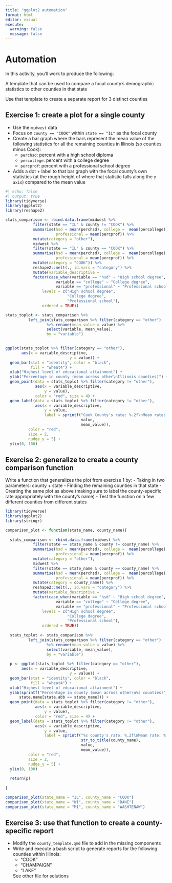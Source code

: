 ```yaml
---
title: "ggplot2 automation"
format: html
editor: visual
execute: 
  warning: false
  message: false
---
```


# Automation

In this activity, you'll work to produce the following:

A template that can be used to compare a focal county's demographic statistics to other counties in that state

Use that template to create a separate report for 3 distinct counties

## Exercise 1: create a plot for a single county

- Use the `midwest` data
- Focus on `county == "COOK"` within `state == "IL"` as the focal county 
- Create a bar graph where the bars represent the mean value of the following statistics for all the remaining counties in Illinois (so counties minus Cook):
  - `perchsd`: percent with a high school diploma
  - `percollege`: percent with a college degree
  - `percprof`: percent with a professional school degree
  
- Adds a dot + label to that bar graph with the focal county's own statistics (at the rough height of where that statistic falls along the `y axis`) compared to the mean value 
  
```r
#| echo: false
#| output: true
library(tidyverse)
library(ggplot2)
library(reshape2)

stats_comparison <- rbind.data.frame(midwest %>%
            filter(state == "IL" & county != "COOK") %>%
            summarise(hsd = mean(perchsd), college =  mean(percollege), 
                      professional = mean(percprof)) %>%
            mutate(category = "other"),
            midwest %>%
            filter(state == "IL" & county == "COOK") %>%
            summarise(hsd = mean(perchsd), college =  mean(percollege), 
                      professional = mean(percprof)) %>%
            mutate(category = "COOK")) %>%
            reshape2::melt(., id.vars = "category") %>%
            mutate(variable_descriptive = 
            factor(case_when(variable == "hsd" ~ "High school degree",
                      variable == "college" ~ "College degree",
                      variable == "professional" ~ "Professional school"),
                levels = c("High school degree",
                           "College degree",
                           "Professional school"),
                ordered = TRUE)) 

stats_toplot <- stats_comparison %>%
          left_join(stats_comparison %>% filter(category == "other") 
                  %>% rename(mean_value = value) %>%
                  select(variable, mean_value),
                  by = "variable") 

            
ggplot(stats_toplot %>% filter(category == "other"), 
       aes(x = variable_descriptive, 
                            y = value)) +
  geom_bar(stat = "identity", color = "black", 
           fill = "wheat4") +
  xlab("Highest level of educational attainment") +
  ylab("Percentage in county (mean across other\nIllinois counties)") +
  geom_point(data = stats_toplot %>% filter(category != "other"),
             aes(x = variable_descriptive, 
                 y = value),
             color = "red", size = 4) +
  geom_label(data = stats_toplot %>% filter(category != "other"),
             aes(x = variable_descriptive, 
                 y = value, 
                 label = sprintf("Cook County's rate: %.2f\nMean rate: %.2f",
                                 value, 
                                 mean_value)),
          color = "red",
          size = 2,
          nudge_y = 5) +
  ylim(0, 100)

```


## Exercise 2: generalize to create a county comparison function 

Write a function that generalizes the plot from exercise 1 by:
- Taking in two parameters: county + state
- Finding the remaining counties in that state
- Creating the same plot as above (making sure to label the county-specific rate appropriately with the county's name)
- Test the function on a few different counties from different states


```r
library(tidyverse)
library(ggplot2)
library(stringr)

comparison_plot <- function(state_name, county_name){
  
  stats_comparison <- rbind.data.frame(midwest %>%
            filter(state == state_name & county != county_name) %>%
            summarise(hsd = mean(perchsd), college =  mean(percollege), 
                      professional = mean(percprof)) %>%
            mutate(category = "other"),
            midwest %>%
            filter(state == state_name & county == county_name) %>%
            summarise(hsd = mean(perchsd), college =  mean(percollege), 
                      professional = mean(percprof)) %>%
            mutate(category = county_name)) %>%
            reshape2::melt(., id.vars = "category") %>%
            mutate(variable_descriptive = 
            factor(case_when(variable == "hsd" ~ "High school degree",
                      variable == "college" ~ "College degree",
                      variable == "professional" ~ "Professional school"),
                levels = c("High school degree",
                           "College degree",
                           "Professional school"),
                ordered = TRUE)) 
  
  stats_toplot <- stats_comparison %>%
          left_join(stats_comparison %>% filter(category == "other") 
                  %>% rename(mean_value = value) %>%
                  select(variable, mean_value),
                  by = "variable") 
  
  p <- ggplot(stats_toplot %>% filter(category == "other"), 
       aes(x = variable_descriptive, 
                            y = value)) +
  geom_bar(stat = "identity", color = "black", 
           fill = "wheat4") +
  xlab("Highest level of educational attainment") +
  ylab(sprintf("Percentage in county (mean across other\n%s counties)",
      state.name[state.abb == state_name])) +
  geom_point(data = stats_toplot %>% filter(category != "other"),
             aes(x = variable_descriptive, 
                 y = value),
             color = "red", size = 4) +
  geom_label(data = stats_toplot %>% filter(category != "other"),
             aes(x = variable_descriptive, 
                 y = value, 
                 label = sprintf("%s county's rate: %.2f\nMean rate: %.2f",
                                 str_to_title(county_name),
                                 value, 
                                 mean_value)),
          color = "red",
          size = 2,
          nudge_y = 5) +
  ylim(0, 100)
  
  return(p)
  
}

comparison_plot(state_name = "IL", county_name = "COOK")
comparison_plot(state_name = "WI", county_name = "DANE")
comparison_plot(state_name = "MI", county_name = "WASHTENAW")

```


## Exercise 3: use that function to create a county-specific report 

- Modify the `county_template.qmd` file to add in the missing components
- Write and execute a bash script to generate reports for the following counties within Illinois:
  - "COOK"
  - "CHAMPAIGN"
  - "LAKE"
  
  
  See other file for solutions 


